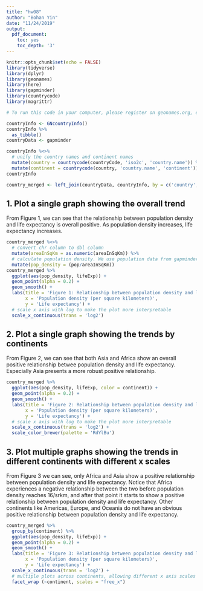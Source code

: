 ```yaml
---
title: "hw08"
author: "Bohan Yin"
date: "11/24/2019"
output:
  pdf_document: 
    toc: yes
    toc_depth: '3'
---
```


```r
knitr::opts_chunk$set(echo = FALSE)
library(tidyverse)
library(dplyr)
library(geonames)
library(here)
library(gapminder)
library(countrycode)
library(magrittr)
```



```r
# To run this code in your computer, please register on geonames.org, enable the web service and run this code here: options(geonamesUsername = "your username")
```


```r
countryInfo <- GNcountryInfo()
countryInfo %>%
  as_tibble()
countryData <- gapminder
```

```r
countryInfo %<>% 
  # unify the country names and continent names
  mutate(country = countrycode(countryCode, 'iso2c', 'country.name')) %>%
  mutate(continent = countrycode(country, 'country.name', 'continent'))
countryInfo
```

```r
country_merged <- left_join(countryData, countryInfo, by = c('country','continent')) # I merge both country and continent to reduce unnecessary suffix columns
```

## 1. Plot a single graph showing the overall trend  

From Figure 1, we can see that the relationship between population density and life expectancy is overall positive. As population density increases, life expectancy increases.

```r
country_merged %<>%
  # convert chr column to dbl column
  mutate(areaInSqKm = as.numeric(areaInSqKm)) %>%
  # calculate population density. We use population data from gapminder because it has different population data of countries on different years, which is more precise for this plot 
  mutate(pop_density = (pop/areaInSqKm))
country_merged %>%
  ggplot(aes(pop_density, lifeExp)) +
  geom_point(alpha = 0.2) +
  geom_smooth() +
  labs(title = 'Figure 1: Relationship between population density and life expectancy',
       x = 'Population density (per square kilometers)',
       y = 'Life expectancy') +
  # scale x axis with log to make the plot more interpretable
  scale_x_continuous(trans = 'log2')
```

## 2. Plot a single graph showing the trends by continents  

From Figure 2, we can see that both Asia and Africa show an overall positive relationship betwee population density and life expectancy. Especially Asia presents a more robust positive relationship.

```r
country_merged %>%
  ggplot(aes(pop_density, lifeExp, color = continent)) +
  geom_point(alpha = 0.2) +
  geom_smooth() +
  labs(title = 'Figure 2: Relationship between population density and life expectancy',
       x = 'Population density (per square kilometers)',
       y = 'Life expectancy') +
  # scale x axis with log to make the plot more interpretable
  scale_x_continuous(trans = 'log2') +
  scale_color_brewer(palette = 'RdYlBu')
```

## 3. Plot multiple graphs showing the trends in different continents with different x scales

From Figure 3 we can see, only Africa and Asia show a positive relationship between population density and life expectancy. Notice that Africa experiences a negative relationship between the two before population density reaches 16/srkm, and after that point it starts to show a positive relationship between population density and life expectancy. Other continents like Americas, Europe, and Oceania do not have an obvious positive relationship between population density and life expectancy.


```r
country_merged %>%
  group_by(continent) %>%
  ggplot(aes(pop_density, lifeExp)) +
  geom_point(alpha = 0.2) +
  geom_smooth() +
  labs(title = 'Figure 3: Relationship between population density and life expectancy (by continents)',
       x = 'Population density (per square kilometers)',
       y = 'Life expectancy') +
  scale_x_continuous(trans = 'log2') +
  # multiple plots across continents, allowing different x axis scales
  facet_wrap (~continent, scales = "free_x")
  
```




